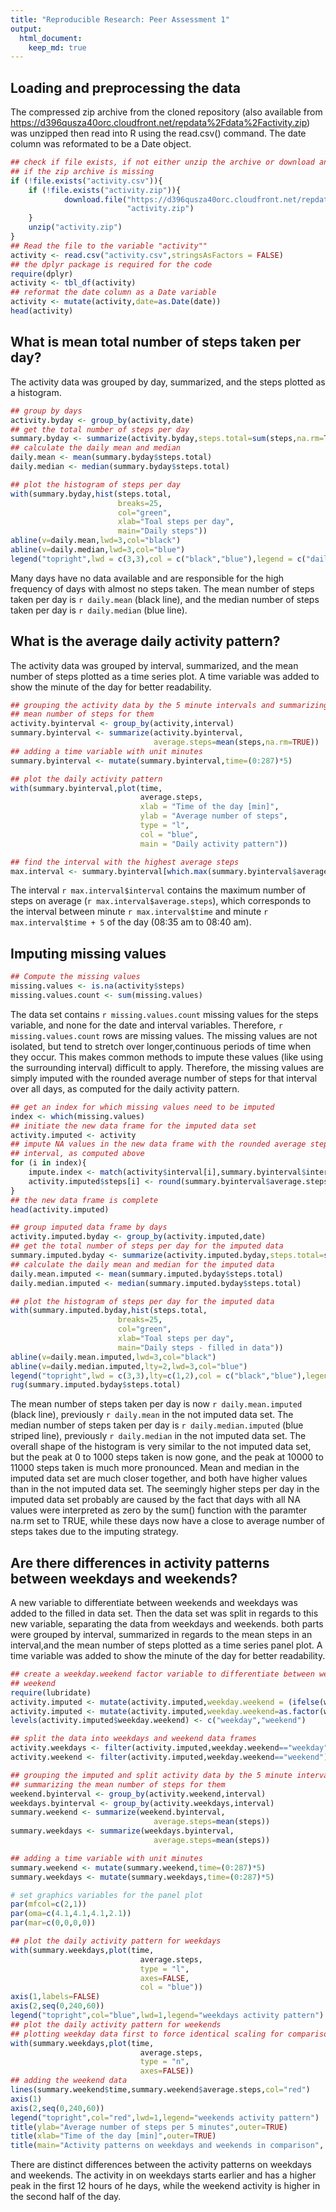 ```yaml
---
title: "Reproducible Research: Peer Assessment 1"
output: 
  html_document:
    keep_md: true
---
```



## Loading and preprocessing the data
The compressed zip archive from the cloned repository (also available from 
<https://d396qusza40orc.cloudfront.net/repdata%2Fdata%2Factivity.zip>) was
unzipped then read into R using the read.csv() command. The date column was
reformated to be a Date object.

```r
## check if file exists, if not either unzip the archive or download and unzip
## if the zip archive is missing
if (!file.exists("activity.csv")){
    if (!file.exists("activity.zip")){
            download.file("https://d396qusza40orc.cloudfront.net/repdata%2Fdata%2Factivity.zip",
                          "activity.zip")
    }
    unzip("activity.zip")
}
## Read the file to the variable "activity""
activity <- read.csv("activity.csv",stringsAsFactors = FALSE)
## the dplyr package is required for the code
require(dplyr)
activity <- tbl_df(activity)
## reformat the date column as a Date variable
activity <- mutate(activity,date=as.Date(date))
head(activity)

```

## What is mean total number of steps taken per day?
The activity data was grouped by day, summarized, and the steps plotted as a
histogram.
```r
## group by days
activity.byday <- group_by(activity,date)
## get the total number of steps per day
summary.byday <- summarize(activity.byday,steps.total=sum(steps,na.rm=TRUE))
## calculate the daily mean and median
daily.mean <- mean(summary.byday$steps.total)
daily.median <- median(summary.byday$steps.total)

## plot the histogram of steps per day
with(summary.byday,hist(steps.total,
                        breaks=25,
                        col="green",
                        xlab="Toal steps per day",
                        main="Daily steps"))
abline(v=daily.mean,lwd=3,col="black")
abline(v=daily.median,lwd=3,col="blue")
legend("topright",lwd = c(3,3),col = c("black","blue"),legend = c("daily mean","daily median"))

```

Many days have no data available and are responsible for the high frequency of
days with almost no steps taken. The mean number of steps taken per day is `r daily.mean`
(black line), and the median number of steps taken per day is `r daily.median`
(blue line).


## What is the average daily activity pattern?
The activity data was grouped by interval, summarized, and the mean number of
steps plotted as a time series plot. A time variable was added to show the
minute of the day for better readability.
```r
## grouping the activity data by the 5 minute intervals and summarizing the
## mean number of steps for them
activity.byinterval <- group_by(activity,interval)
summary.byinterval <- summarize(activity.byinterval,
                                average.steps=mean(steps,na.rm=TRUE))
## adding a time variable with unit minutes
summary.byinterval <- mutate(summary.byinterval,time=(0:287)*5)

## plot the daily activity pattern
with(summary.byinterval,plot(time,
                             average.steps,
                             xlab = "Time of the day [min]",
                             ylab = "Average number of steps",
                             type = "l",
                             col = "blue",
                             main = "Daily activity pattern"))

## find the interval with the highest average steps
max.interval <- summary.byinterval[which.max(summary.byinterval$average.steps),]
```
The interval `r max.interval$interval` contains the maximum number of steps on
average (`r max.interval$average.steps`), which corresponds to the interval
between minute `r max.interval$time` and minute `r max.interval$time + 5` of the
day (08:35 am to 08:40 am).


## Imputing missing values
```r
## Compute the missing values
missing.values <- is.na(activity$steps)
missing.values.count <- sum(missing.values)
```
The data set contains `r missing.values.count` missing values for the steps
variable, and none for the date and interval variables. Therefore,
`r missing.values.count` rows are missing values. The missing values are not
isolated, but tend to stretch over longer,continuous periods of time when they
occur. This makes common methods to impute these values (like using the
surrounding interval) difficult to apply. Therefore, the missing values are
simply imputed with the rounded average number of steps for that interval over
all days, as computed for the daily activity pattern.

```r
## get an index for which missing values need to be imputed
index <- which(missing.values)
## initiate the new data frame for the imputed data set
activity.imputed <- activity
## impute NA values in the new data frame with the rounded average steps in an
## interval, as computed above
for (i in index){
    impute.index <- match(activity$interval[i],summary.byinterval$interval)
    activity.imputed$steps[i] <- round(summary.byinterval$average.steps[impute.index])
}
## the new data frame is complete
head(activity.imputed)

## group imputed data frame by days
activity.imputed.byday <- group_by(activity.imputed,date)
## get the total number of steps per day for the imputed data
summary.imputed.byday <- summarize(activity.imputed.byday,steps.total=sum(steps,na.rm=TRUE))
## calculate the daily mean and median for the imputed data
daily.mean.imputed <- mean(summary.imputed.byday$steps.total)
daily.median.imputed <- median(summary.imputed.byday$steps.total)

## plot the histogram of steps per day for the imputed data
with(summary.imputed.byday,hist(steps.total,
                        breaks=25,
                        col="green",
                        xlab="Toal steps per day",
                        main="Daily steps - filled in data"))
abline(v=daily.mean.imputed,lwd=3,col="black")
abline(v=daily.median.imputed,lty=2,lwd=3,col="blue")
legend("topright",lwd = c(3,3),lty=c(1,2),col = c("black","blue"),legend = c("daily mean","daily median"))
rug(summary.imputed.byday$steps.total)
```

The mean number of steps taken per day is now `r daily.mean.imputed` (black line),
previously `r daily.mean` in the not imputed data set. The median number of
steps taken per day is `r daily.median.imputed` (blue striped line), previously 
`r daily.median` in the not imputed data set. The overall shape of the histogram is
very similar to the not imputed data set, but the peak at 0 to 1000 steps taken is
now gone, and the peak at 10000 to 11000 steps taken is much more pronounced. Mean
and median in the imputed data set are much closer together, and both have higher
values than in the not imputed data set. The seemingly higher steps per day in the
imputed data set probably are caused by the fact that days with all NA values were
interpreted as zero by the sum() function with the paramter na.rm set to TRUE,
while these days now have a close to average number of steps takes due to the
imputing strategy.

## Are there differences in activity patterns between weekdays and weekends?
A new variable to differentiate between weekends and weekdays was added to the
filled in data set. Then the data set was split in regards to this new variable,
separating the data from weekdays and weekends. both parts were grouped by
interval, summarized in regards to the mean steps in an interval,and the mean
number of steps plotted as a time series panel plot. A time variable was added
to show the minute of the day for better readability.
```r
## create a weekday.weekend factor variable to differentiate between weekdays and
## weekend
require(lubridate)
activity.imputed <- mutate(activity.imputed,weekday.weekend = (ifelse(wday(activity.imputed$date)==1,7,wday(activity.imputed$date)-1)>5)+1)
activity.imputed <- mutate(activity.imputed,weekday.weekend=as.factor(weekday.weekend))
levels(activity.imputed$weekday.weekend) <- c("weekday","weekend")

## split the data into weekdays and weekend data frames
activity.weekdays <- filter(activity.imputed,weekday.weekend=="weekday")
activity.weekend <- filter(activity.imputed,weekday.weekend=="weekend")

## grouping the imputed and split activity data by the 5 minute intervals and
## summarizing the mean number of steps for them
weekend.byinterval <- group_by(activity.weekend,interval)
weekdays.byinterval <- group_by(activity.weekdays,interval)
summary.weekend <- summarize(weekend.byinterval,
                                average.steps=mean(steps))
summary.weekdays <- summarize(weekdays.byinterval,
                                average.steps=mean(steps))

## adding a time variable with unit minutes
summary.weekend <- mutate(summary.weekend,time=(0:287)*5)
summary.weekdays <- mutate(summary.weekdays,time=(0:287)*5)

# set graphics variables for the panel plot
par(mfcol=c(2,1))
par(oma=c(4.1,4.1,4.1,2.1))
par(mar=c(0,0,0,0))

## plot the daily activity pattern for weekdays
with(summary.weekdays,plot(time,
                             average.steps,
                             type = "l",
                             axes=FALSE,
                             col = "blue"))
axis(1,labels=FALSE)
axis(2,seq(0,240,60))
legend("topright",col="blue",lwd=1,legend="weekdays activity pattern")
## plot the daily activity pattern for weekends
## plotting weekday data first to force identical scaling for comparison
with(summary.weekdays,plot(time,
                             average.steps,
                             type = "n",
                             axes=FALSE))
## adding the weekend data
lines(summary.weekend$time,summary.weekend$average.steps,col="red")
axis(1)
axis(2,seq(0,240,60))
legend("topright",col="red",lwd=1,legend="weekends activity pattern")
title(ylab="Average number of steps per 5 minutes",outer=TRUE)
title(xlab="Time of the day [min]",outer=TRUE)
title(main="Activity patterns on weekdays and weekends in comparison", outer=TRUE)

```

There are distinct differences between the activity patterns on weekdays and
weekends. The activity in on weekdays starts earlier and has a higher peak in
the first 12 hours of he days, while the weekend activity is higher in the
second half of the day.


